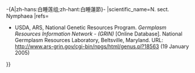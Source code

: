 {{Don't edit this line {{{machine code|}}}|{{{1}}}
|parent=Nymphaea subg. Nymphaea
|rank=sectio
|link=白睡莲组<includeonly>{{!}}-{A|zh-hans:白睡莲组;zh-hant:白睡蓮節}-</includeonly>
|scientific_name=N. sect. Nymphaea
|refs=
*USDA, ARS, National Genetic Resources Program. ''Germplasm Resources Information Network - (GRIN)'' [Online Database]. National Germplasm Resources Laboratory, Beltsville, 	Maryland. URL: http://www.ars-grin.gov/cgi-bin/npgs/html/genus.pl?18563 (19 January 2005)
}}